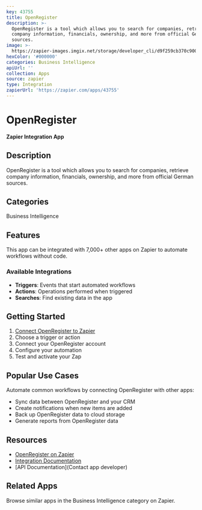 ```yaml
---
key: 43755
title: OpenRegister
description: >-
  OpenRegister is a tool which allows you to search for companies, retrieve
  company information, financials, ownership, and more from official German
  sources.
image: >-
  https://zapier-images.imgix.net/storage/developer_cli/d9f259cb370c9006545c9be62a6c1208.png?auto=format%2Ccompress&ixlib=python-3.0.0&q=50
hexColor: '#000000'
categories: Business Intelligence
apiUrl: ''
collection: Apps
source: zapier
type: Integration
zapierUrl: 'https://zapier.com/apps/43755'
---
```

# OpenRegister

**Zapier Integration App**

## Description

OpenRegister is a tool which allows you to search for companies, retrieve company information, financials, ownership, and more from official German sources.

## Categories

Business Intelligence

## Features

This app can be integrated with 7,000+ other apps on Zapier to automate workflows without code.

### Available Integrations

- **Triggers**: Events that start automated workflows
- **Actions**: Operations performed when triggered
- **Searches**: Find existing data in the app

## Getting Started

1. [Connect OpenRegister to Zapier](https://zapier.com/apps/43755)
2. Choose a trigger or action
3. Connect your OpenRegister account
4. Configure your automation
5. Test and activate your Zap

## Popular Use Cases

Automate common workflows by connecting OpenRegister with other apps:

- Sync data between OpenRegister and your CRM
- Create notifications when new items are added
- Back up OpenRegister data to cloud storage
- Generate reports from OpenRegister data

## Resources

- [OpenRegister on Zapier](https://zapier.com/apps/43755)
- [Integration Documentation](https://zapier.com/apps/43755/integrations)
- [API Documentation](Contact app developer)

## Related Apps

Browse similar apps in the Business Intelligence category on Zapier.

